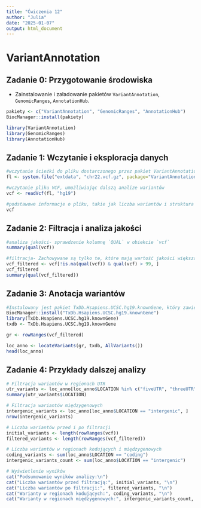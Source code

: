 ---
title: "Ćwiczenia 12"
author: "Julia"
date: "2025-01-07"
output: html_document
---

# VariantAnnotation

## Zadanie 0: Przygotowanie środowiska
- Zainstalowanie i załadowanie pakietów `VariantAnnotation`, `GenomicRanges`, `AnnotationHub`.
```{r}
pakiety <- c("VariantAnnotation", "GenomicRanges", "AnnotationHub")
BiocManager::install(pakiety)

library(VariantAnnotation)
library(GenomicRanges)
library(AnnotationHub)
```


## Zadanie 1: Wczytanie i eksploracja danych
  
```{r}
#wczytanie ścieżki do pliku dostarczonego przez pakiet VariantAnnotation.
fl <- system.file("extdata", "chr22.vcf.gz", package="VariantAnnotation")

#wczytanie pliku VCF, umożliwiając dalszą analize wariantów
vcf <- readVcf(fl, "hg19")

#podstawowe informacje o pliku, takie jak liczba wariantów i struktura danych.
vcf
```


## Zadanie 2: Filtracja i analiza jakości

```{r}
#analiza jakości- sprawdzenie kolumnę `QUAL` w obiekcie `vcf`
summary(qual(vcf))
```

```{r}
#filtracja- Zachowywane są tylko te, które mają wartość jakości większą niż 99 i nie mają brakujących wartości.
vcf_filtered <- vcf[!is.na(qual(vcf)) & qual(vcf) > 99, ]
vcf_filtered
summary(qual(vcf_filtered))
```


## Zadanie 3: Anotacja wariantów

```{r}
#Instalowany jest pakiet TxDb.Hsapiens.UCSC.hg19.knownGene, który zawiera adnotacje genowe dla referencyjnego genomu hg19. Tworzony jest obiekt txdb zawierający informacje o strukturze genów (np. eksony, introny, UTR-y).
BiocManager::install("TxDb.Hsapiens.UCSC.hg19.knownGene")
library(TxDb.Hsapiens.UCSC.hg19.knownGene)
txdb <- TxDb.Hsapiens.UCSC.hg19.knownGene
```

```{r}
gr <- rowRanges(vcf_filtered)

loc_anno <- locateVariants(gr, txdb, AllVariants())
head(loc_anno)
```




## Zadanie 4: Przykłady dalszej analizy

```{r}
# Filtracja wariantów w regionach UTR
utr_variants <- loc_anno[loc_anno$LOCATION %in% c("fiveUTR", "threeUTR"), ]
summary(utr_variants$LOCATION)

# Filtracja wariantów międzygenowych
intergenic_variants <- loc_anno[loc_anno$LOCATION == "intergenic", ]
nrow(intergenic_variants)

```



```{r}
# Liczba wariantów przed i po filtracji
initial_variants <- length(rowRanges(vcf))
filtered_variants <- length(rowRanges(vcf_filtered))

# Liczba wariantów w regionach kodujących i międzygenowych
coding_variants <- sum(loc_anno$LOCATION == "coding")
intergenic_variants_count <- sum(loc_anno$LOCATION == "intergenic")

# Wyświetlenie wyników
cat("Podsumowanie wyników analizy:\n")
cat("Liczba wariantów przed filtracją:", initial_variants, "\n")
cat("Liczba wariantów po filtracji:", filtered_variants, "\n")
cat("Warianty w regionach kodujących:", coding_variants, "\n")
cat("Warianty w regionach międzygenowych:", intergenic_variants_count, "\n")

```



